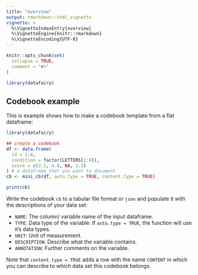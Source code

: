 ```yaml
---
title: "overview"
output: rmarkdown::html_vignette
vignette: >
  %\VignetteIndexEntry{overview}
  %\VignetteEngine{knitr::rmarkdown}
  %\VignetteEncoding{UTF-8}
---
```


```r
knitr::opts_chunk$set(
  collapse = TRUE,
  comment = "#>"
)
```

```r
library(datafairy)
```

## Codebook example

This is example shows how to make a codebook template from a flat dataframe:

```r
library(datafairy)

## create a codebook
df <- data.frame(
  id = 1:4,
  condition = factor(LETTERS[1:4]),
  score = c(2.1, 4.0, NA, 3.3)
) # a dataframe that you want to document
cb <- mini_cb(df, auto.type = TRUE, content.type = TRUE)

print(cb)
```

Write the codebook `cb` to a tabular file format or `json` and populate it with the descriptions of your data set:

- `NAME`: The column/ variable name of the input dataframe.
- `TYPE`: Data type of the variable: If `auto.type = TRUE`, the function will use `R`'s data types.
- `UNIT`: Unit of measurement.
- `DESCRIPTION`: Describe what the variable contains.
- `ANNOTATION`: Further comments on the variable.

Note that `content.type = TRUE` adds a row with the name `CONTENT` in which you can describe to which data set this codebook belongs.  

